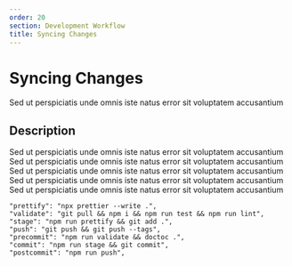 ```yaml
---
order: 20
section: Development Workflow
title: Syncing Changes
---
```


# Syncing Changes

Sed ut perspiciatis unde omnis iste natus error sit voluptatem accusantium

## Description

Sed ut perspiciatis unde omnis iste natus error sit voluptatem accusantium
Sed ut perspiciatis unde omnis iste natus error sit voluptatem accusantium
Sed ut perspiciatis unde omnis iste natus error sit voluptatem accusantium
Sed ut perspiciatis unde omnis iste natus error sit voluptatem accusantium
Sed ut perspiciatis unde omnis iste natus error sit voluptatem accusantium

```
"prettify": "npx prettier --write .",
"validate": "git pull && npm i && npm run test && npm run lint",
"stage": "npm run prettify && git add .",
"push": "git push && git push --tags",
"precommit": "npm run validate && doctoc .",
"commit": "npm run stage && git commit",
"postcommit": "npm run push",
```
